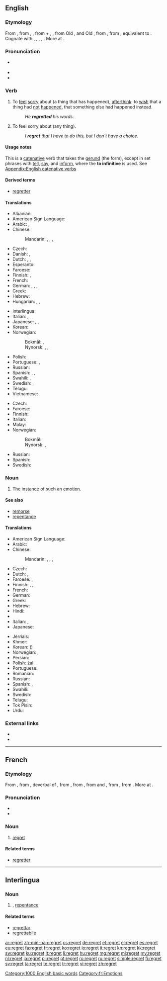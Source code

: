 ==English==
{{wikipedia}}

===Etymology===
From {{etyl|enm}} {{term|regretten|lang=enm}}, from {{etyl|fro}} {{term|regreter|lang=fro}}, {{term|regrater||to lament|lang=fro}}, from {{term|re-|pos=intensive prefix|lang=fro}} + {{recons|greter|greter|lang=fro}}, {{recons|grater|grater|to weep|lang=fro}}, from Old {{etyl|frk}} {{recons|gretan|grētan|lang=frk}} {{gloss|"to weep, mourn, lament"; from {{etyl|gem-pro|en}} {{recons|grētanan||to weep|lang=gem-pro}}}}, and Old {{etyl|frk}} {{recons|greotan|grēotan|to cry, weep|lang=frk}}, from {{etyl|gem-pro|en}} {{recons|greutanan||to weep, cry|lang=gem-pro}}, from {{etyl|ine-pro|en}} {{recons|ghrew-||to weep, be sad|lang=ine-pro}}, equivalent to {{prefix|re|greet}}. Cognate with {{etyl|gmh|-}} {{term|grazan|grāzan|to cry|lang=goh}}, {{etyl|ang|-}} {{term|grætan|grǣtan|to weep, greet|sc=Latinx|lang=ang}}, {{etyl|ang|-}} {{term|greotan|grēotan|to weep, lament|lang=ang}}, {{etyl|non|-}} {{term|gráta||to weep, groan|lang=non}}, {{etyl|got|-}} {{term|𐌲𐍂𐌴𐍄𐌰𐌽||to weep|tr=gretan|lang=got|sc=Goth}}. More at {{term|greet|lang=en}}.

===Pronunciation===
* {{a|US}} {{IPA|/ɹiˈɡɹɛt/|/ɹəˈɡɹɛt/}}
* {{audio|en-us-regret.ogg|Audio (US)}}
* {{rhymes|ɛt}}

===Verb===
{{en-verb|regrett|ing}}

# To [[feel]] [[sorry]] about (a thing that has happened), [[afterthink]]: to [[wish]] that a thing had [[not]] [[happen]]ed, that something else had happened instead.
#: ''He '''regretted''' his words.''
# {{context|more generally}} To feel sorry about (any thing).
#: ''I '''regret''' that I have to do this, but I don't have a choice.''

====Usage notes====
This is a [[catenative]] verb that takes the [[gerund]] (the {{term|-ing}} form), except in set phrases with [[tell]], [[say]], and [[inform]], where the '''to infinitive''' is used. See [[Appendix:English catenative verbs]]

====Derived terms====
* [[regretter]]

====Translations====
{{trans-top|feel sorry about some past thing}}
* Albanian: {{t-|sq|pendohem}}
* American Sign Language: {{tø|ase|A@Chest-PalmBack CirclesVert}}
* Arabic: {{t-|ar|تندم|tr=tanáddama}}, {{t+|ar|ندم|tr=nádama}}
* Chinese:
*: Mandarin: {{t-|cmn|後悔|sc=Hani}}, {{t-|cmn|后悔|tr=hòuhuǐ|sc=Hani}}, {{t-|cmn|遺憾|sc=Hani}}, {{t-|cmn|遗憾|tr=yíhàn|sc=Hani}}
* Czech: {{t+|cs|litovat}}
* Danish: {{t-|da|angre}}, {{t+|da|fortryde}}
* Dutch: {{t+|nl|betreuren}}, {{t+|nl|spijten}}, {{t+|nl|berouwen}}
* Esperanto: {{t-|eo|bedaŭri}}
* Faroese: {{t|fo|angra}}
* Finnish: {{t-|fi|olla pahoillaan}}, {{t+|fi|katua}}
* French: {{t+|fr|regretter}}
* German: {{t+|de|bedauern}}, {{t+|de|bereuen}}, {{t-|de|Leid tun}}, {{t+|de|leidtun}}
* Greek: {{t+|el|μετανιώνω}}
* Hebrew: {{t-|he|הצטער|tr=hitsta'ér}}
* Hungarian: {{t+|hu|sajnál}}, {{t+|hu|megbán}}, {{t+|hu|bán}}
{{trans-mid}}
* Interlingua: {{t-|ia|lamentar}}
* Italian: {{t+|it|rimpiangere}}, {{t-|it|rammaricarsi}}
* Japanese: {{t+|ja|後悔|alt=後悔する|tr=kōkai-suru}}, {{t-|ja|悔いる|tr=kuiru}}, {{t+|ja|残念|alt=残念に思う|tr=ざんねんにおもう, zannen-ni omou}}
* Korean: {{t+|ko|후회하다|tr=huhoe-hada|sc=Hang}}
* Norwegian:
*: Bokmål: {{t-|nb|beklage}}, {{t+|nb|angre}}
*: Nynorsk: {{t-|nn|beklaga}}, {{t-|nn|beklage}}, {{t-|nn|angre}}
* Polish: {{t+|pl|żałować}}
* Portuguese: {{t+|pt|arrepender-se}}, {{t+|pt|lamentar}}
* Russian: {{t+|ru|сожалеть|tr=sožalét’}}
* Spanish: {{t+|es|lamentar}}, {{t+|es|sentir}}, {{t-|es|arrepentir}}
* Swahili: {{t+|sw|sikitiko}}, {{t+|sw|juto}}
* Swedish: {{t+|sv|beklaga}}, {{t+|sv|ångra}}
* Telugu: {{t+|te|విచారించు|tr=vichaarinchu|sc=Telu}}
* Vietnamese: {{t+|vi|hối tiếc}}
{{trans-bottom}}

{{trans-top|to feel sorry about anything}}
* Czech: {{t-|cs|fr}}
* Faroese: {{t|fo|harmast}}
* Finnish: {{t-|fi|olla pahoillaan}}
* Italian: {{t-|it|rammaricarsi}}
* Malay: {{t-|ms|sesal}}
* Norwegian:
*: Bokmål: {{t-|nb|beklage}}
*: Nynorsk: {{t-|nn|beklaga}}, {{t-|nn|beklage}}
{{trans-mid}}
* Russian: {{t+|ru|сожалеть|tr=sožalét’}}
* Spanish: {{t+|es|lamento|m}}
* Swedish: {{t+|sv|beklaga}}
{{trans-bottom}}

===Noun===
{{en-noun}}

# The [[instance]] of such an [[emotion]].

====See also====
* [[remorse]]
* [[repentance]]

====Translations====
{{trans-top|instance of such an emotion}}
* American Sign Language: {{tø|ase|A@Chest-PalmBack CirclesVert}}
* Arabic: {{t-|ar|أسف|m|tr='ásaf}}
* Chinese:
*: Mandarin: {{t|cmn|遺憾|sc=Hani}}, {{t|cmn|遗憾|tr=yíhàn|sc=Hani}}, {{t|cmn|後悔|sc=Hani}}, {{t|cmn|后悔|tr=hòuhuǐ|sc=Hani}}
* Czech: {{t-|cs|lítost|f}}
* Dutch: {{t+|nl|spijt|f}}, {{t+|nl|berouw|n}}
* Faroese: {{t|fo|iðran|f}}, {{t|fo|angur|m}}
* Finnish: {{t-|fi|katumus}}, {{t-|fi|valittelu}}, {{t-|fi|pahoittelu}}
* French: {{t+|fr|regret|m}}
* German: {{t+|de|Reue|f}}
* Greek: {{t+|el|λύπη|f|tr=lýpi}}
* Hebrew: {{t+|he|חרטה|f|tr=harata}}
* Hindi: {{t-|hi|अफ़सोस|m|tr=afsos|sc=Deva}}
* {{trreq|is}}
* Italian: {{t+|it|rammarico|m}}, {{t+|it|rimpianto|m}}
* Japanese: {{t+|ja|後悔|tr=こうかい, kōkai|sc=Jpan}}
{{trans-mid}}
* Jèrriais: {{tø|roa-jer|r'gret|m}}
* Khmer: {{t|km|សេចក្ដីស្ដាយក្រោយ|tr=səckdəy sdaay kraoy|sc=Khmr}}
* Korean: {{t+|ko|후회|tr=huhoe|sc=Kore}} ({{t+|ko|後悔|sc=Kore}})
* Norwegian: {{t-|no|beklagelse|m}}, {{t+|no|anger|m}}
* Persian: {{t+|fa|افسوس|tr=afsus|sc=fa-Arab}}
* Polish: [[żal]] {{m}}
* Portuguese: {{t+|pt|pesar|m}}
* Romanian: {{t+|ro|regret|n}}
* Russian: {{t+|ru|сожаление|n|tr=sožalénije}}
* Spanish: {{t+|es|pesar|m}}, {{t-|es|arrepentimiento|m}}
* Swahili: {{t+|sw|sikitiko}}
* Swedish: {{t+|sv|ånger|c}}
* Telugu: {{t-|te|విచారం|tr=vicāram|sc=Telu}}
* Tok Pisin: {{t-|tpi|belhevi}}
* Urdu: {{t-|ur|افسوس|m|tr=afsos|sc=ur-Arab}}
{{trans-bottom}}

===External links===
* {{R:Webster 1913}}
* {{R:Century 1911}}

[[Category:1000 English basic words]]

----

==French==

===Etymology===
From {{etyl|frm|fr}} {{term|regret|lang=frm}}, from {{etyl|fro|fr}} {{term|regret|regret|lamentation, complaint|lang=fro}}, deverbal of {{term|regreter||to lament|lang=fro}}, from {{prefix|re|tr1=intensive prefix|greter|tr2=to weep|lang=-}}, from {{etyl|frk|fr}} {{recons|grêtan||to weep, mourn, lament|lang=frk}}, from {{etyl|gem-pro|fr}} {{recons|grētanan||to weep|lang=gem-pro}} and {{etyl|frk|fr}} {{recons|grêotan||to cry, weep|lang=frk}}, from {{etyl|gem-pro|fr}} {{recons|greutanan||to weep, cry|lang=gem-pro}}, from {{etyl|ine-pro|fr}} {{recons|ghrew-||to weep, be sad|lang=ine-pro}}. More at {{term|regret|lang=en}}.

===Pronunciation===
* {{IPA|lang=fr|/ʁə.ɡʁɛ/}}
* {{audio|Fr-regret.ogg|Audio}}

===Noun===
{{fr-noun|m}}

# [[regret#English|regret]]

====Related terms====
* [[regretter]]

[[Category:fr:Emotions]]

----

==Interlingua==

===Noun===
{{ia-noun}}

# {{l|en|regret}}, [[repentance]]

====Related terms====
* [[regrettar]]
* [[regrettabile]]

[[ar:regret]]
[[zh-min-nan:regret]]
[[cs:regret]]
[[de:regret]]
[[et:regret]]
[[el:regret]]
[[es:regret]]
[[eu:regret]]
[[fa:regret]]
[[fr:regret]]
[[ko:regret]]
[[io:regret]]
[[it:regret]]
[[kn:regret]]
[[kk:regret]]
[[sw:regret]]
[[ku:regret]]
[[lt:regret]]
[[li:regret]]
[[hu:regret]]
[[mg:regret]]
[[ml:regret]]
[[my:regret]]
[[nl:regret]]
[[ja:regret]]
[[pl:regret]]
[[pt:regret]]
[[ro:regret]]
[[ru:regret]]
[[simple:regret]]
[[fi:regret]]
[[sv:regret]]
[[ta:regret]]
[[te:regret]]
[[tr:regret]]
[[vi:regret]]
[[zh:regret]]